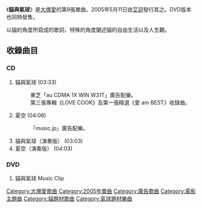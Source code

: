 {{Infobox song
| name       = 貓與氣球<BR><small>{{lang|ja|ネコに風船}}</small>
| type       = [[單曲|單曲]]
| artist     = [[大塚愛|大塚愛]]
| cover      = cat and ballon.jpg
<!-- 未知參數 | background = yellow -->
| released   = 2005年7月13日
| recorded   = 
| genre      = [[J-POP|J-POP]]
| length     = 19分29秒
| label      = [[avex_trax|avex trax]]
| producer   = 
| A-side     = 貓與氣球
| B-side     = 夏空
| writer     = [[大塚愛|愛]]
| from_album = [[LOVE_COOK|LOVE COOK]]
| prev_title = [[SMILY/彈珠|SMILY／彈珠]]
| prev_year  = 2005
| next_title = [[星象儀|星象儀]]
| next_year  = 2005
}}
《'''貓與氣球'''》是[[大塚愛|大塚愛]]的第9張單曲。2005年5月11日由[[艾迴|艾迴]]發行其之。DVD版本也同時發售。

以貓的角度所寫成的歌詞，特殊的角度闡述貓的自由生活以及人生觀。

==收錄曲目==
===CD===
#貓與氣球 (03:33)
#:東芝「au CDMA 1X WIN W31T」廣告配樂。
#:第三張專輯《LOVE COOK》及第一張精選《愛 am BEST》收錄曲。
#夏空 (04:06)  
#:「music.jp」廣告配樂。
#貓與氣球（演奏版） (03:03)
#夏空（演奏版） (04:03)

===DVD===
#貓與氣球 Music Clip
{{single-stub}} 
{{大塚愛}}
{{DEFAULTSORT:Neko ni Fusen}}
[[Category:大塚愛歌曲|Category:大塚愛歌曲]]
[[Category:2005年單曲|Category:2005年單曲]]
[[Category:廣告歌曲|Category:廣告歌曲]]
[[Category:電影主題曲|Category:電影主題曲]]

[[Category:貓題材歌曲|Category:貓題材歌曲]]
[[Category:氣球題材樂曲|Category:氣球題材樂曲]]